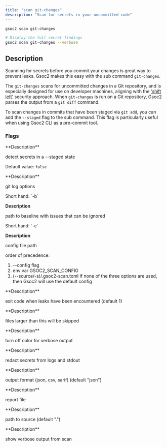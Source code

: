 ```yaml
---
title: "scan git-changes"
description: "Scan for secrets in your uncommitted code"
---
```


```bash
gsoc2 scan git-changes

# Display the full secret findings
gsoc2 scan git-changes --verbose
```

## Description
Scanning for secrets before you commit your changes is great way to prevent leaks. Gsoc2 makes this easy with the sub command `git-changes`.

The `git-changes` scans for uncommitted changes in a Git repository, and is especially designed for use on developer machines, aligning with the ['shift left'](https://cloud.google.com/architecture/devops/devops-tech-shifting-left-on-security) security approach. 
When `git-changes` is run on a Git repository, Gsoc2 parses the output from a `git diff` command. 

To scan changes in commits that have been staged via `git add`, you can add the `--staged` flag to the sub command. This flag is particularly useful when using Gsoc2 CLI as a pre-commit tool.

### Flags
<Accordion title="--staged">
  **Description**

  detect secrets in a --staged state

  Default value: `false`
</Accordion>

<Accordion title="--log-opts">
  **Description**

  git log options
</Accordion>

<Accordion title="--baseline-path">
  Short hand: `-b`

  **Description**

  path to baseline with issues that can be ignored
</Accordion>

<Accordion title="--config">
  Short hand: `-c`

  **Description**

  config file path

  order of precedence:
  1. --config flag
  2. env var GSOC2_SCAN_CONFIG
  3. (--source/-s)/.gsoc2-scan.toml
  If none of the three options are used, then Gsoc2 will use the default config
</Accordion>

<Accordion title="--exit-code">
  **Description**

  exit code when leaks have been encountered (default 1)
</Accordion>

<Accordion title="--max-target-megabytes">
  **Description**

  files larger than this will be skipped
</Accordion>

<Accordion title="--no-color">
  **Description**

  turn off color for verbose output
</Accordion>

<Accordion title="--redact">
  **Description**

  redact secrets from logs and stdout
</Accordion>

<Accordion title="--report-format">
  **Description**

  output format (json, csv, sarif) (default "json")
</Accordion>

<Accordion title="--report-path">
  **Description**

  report file
</Accordion>

<Accordion title="--source">
  **Description**

  path to source (default ".")
</Accordion>

<Accordion title="--verbose">
  **Description**

  show verbose output from scan
</Accordion>
